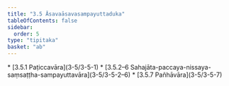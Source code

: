 ```yaml
---
title: "3.5 Āsavaāsavasampayuttaduka"
tableOfContents: false
sidebar:
  order: 5
type: "tipitaka"
basket: "ab"
---
```



<DynamicBreadcrumb />



<TableOfContents>
* [3.5.1 Paṭiccavāra](3-5/3-5-1)
* [3.5.2–6 Sahajāta-paccaya-nissaya-saṃsaṭṭha-sampayuttavāra](3-5/3-5-2–6)
* [3.5.7 Pañhāvāra](3-5/3-5-7)
</TableOfContents>